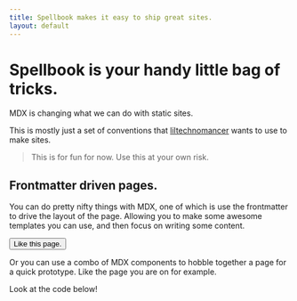 ```yaml
---
title: Spellbook makes it easy to ship great sites.
layout: default
---
```


<Hero>
<Content>

# Spellbook is your handy little bag of tricks.

MDX is changing what we can do with static sites.

This is mostly just a set of conventions that [liltechnomancer](https://technomancy.dev/) wants to use to make sites.

> This is for fun for now. Use this at your own risk.

</Content>
<Card>

<Content>

## Frontmatter driven pages.

You can do pretty nifty things with MDX, one of which is use
the frontmatter to drive the layout of the page.
Allowing you to make some awesome templates you can use, and then focus on writing some content.

<Button href="/posts/be-cool">Like this page.</Button>

Or you can use a combo of MDX components to hobble together a page for a quick prototype. Like the page you are on for example.

Look at the code below!

</Content>
</Card>

</Hero>

